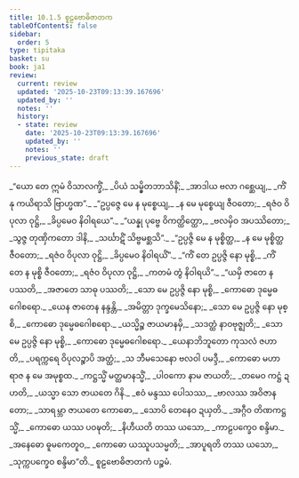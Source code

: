 ```yaml
---
title: 10.1.5 စူဠဗောဓိဇာတက
tableOfContents: false
sidebar:
  order: 5
type: tipitaka
basket: su
book: ja1
review:
  current: review
  updated: '2025-10-23T09:13:39.167696'
  updated_by: ''
  notes: ''
  history:
  - state: review
    date: '2025-10-23T09:13:39.167696'
    updated_by: ''
    notes: ''
    previous_state: draft
---
```



<ReviewStatus review={frontmatter.review} showDetails={true} />

<HypothesisAnnotation frontmatter={frontmatter} />

<DynamicBreadcrumb />

<Division number="49" book="ja1" e="ch" v="22" p="207">

<Paragraph number="1961" type="verses" book="ja1">
_“ယော တေ ဣမံ ဝိသာလက္ခိံ,_  
_ပိယံ သမ္မှိတဘာသိနိံ;_  
_အာဒါယ ဗလာ ဂစ္ဆေယျ,_  
_ကိံ နု ကယိရာသိ ဗြာဟ္မဏ”._  

</Paragraph>

</Division>
<Division number="50" book="ja1" e="ch" v="22" p="207">

<Paragraph number="1962" type="verses" book="ja1">
_“ဥပ္ပဇ္ဇေ မေ န မုစ္စေယျ,_  
_န မေ မုစ္စေယျ ဇီဝတော;_  
_ရဇံဝ ဝိပုလာ ဝုဋ္ဌိ,_  
_ခိပ္ပမေဝ နိဝါရယေ”._  

</Paragraph>

</Division>
<Division number="51" book="ja1" e="ch" v="22" p="207">

<Paragraph number="1963" type="verses" book="ja1">
_“ယန္နု ပုဗ္ဗေ ဝိကတ္ထိတ္ထော,_  
_ဗလမှိဝ အပဿိတော;_  
_သွဇ္ဇ တုဏှိကတော ဒါနိ,_  
_သင်္ဃာဋိံ သိဗ္ဗမစ္ဆသိ”._  

</Paragraph>

</Division>
<Division number="52" book="ja1" e="ch" v="22" p="207">

<Paragraph number="1964" type="verses" book="ja1">
_“ဥပ္ပဇ္ဇိ မေ န မုစ္စိတ္ထ,_  
_န မေ မုစ္စိတ္ထ ဇီဝတော;_  
_ရဇံဝ ဝိပုလာ ဝုဋ္ဌိ,_  
_ခိပ္ပမေဝ နိဝါရယိံ”._  

</Paragraph>

</Division>
<Division number="53" book="ja1" e="ch" v="22" p="207">

<Paragraph number="1965" type="verses" book="ja1">
_“ကိံ တေ ဥပ္ပဇ္ဇိ နော မုစ္စိ,_  
_ကိံ တေ န မုစ္စိ ဇီဝတော;_  
_ရဇံဝ ဝိပုလာ ဝုဋ္ဌိ,_  
_ကတမံ တွံ နိဝါရယိ”._  

</Paragraph>

</Division>
<Division number="54" book="ja1" e="ch" v="22" p="207">

<Paragraph number="1966" type="verses" book="ja1">
_“ယမှိ ဇာတေ န ပဿတိ,_  
_အဇာတေ သာဓု ပဿတိ;_  
_သော မေ ဥပ္ပဇ္ဇိ နော မုစ္စိ,_  
_ကောဓော ဒုမ္မေဓဂေါစရော._  

</Paragraph>

</Division>
<Division number="55" book="ja1" e="ch" v="22" p="207">

<Paragraph number="1967" type="verses" book="ja1">
_ယေန ဇာတေန နန္ဒန္တိ,_  
_အမိတ္တာ ဒုက္ခမေသိနော;_  
_သော မေ ဥပ္ပဇ္ဇိ နော မုစ္စိ,_  
_ကောဓော ဒုမ္မေဓဂေါစရော._  

</Paragraph>

</Division>
<Division number="56" book="ja1" e="ch" v="22" p="208">

<Paragraph number="1968" type="verses" book="ja1">
_ယသ္မိဉ္စ ဇာယမာနမှိ,_  
_သဒတ္ထံ နာဝဗုဇ္ဈတိ;_  
_သော မေ ဥပ္ပဇ္ဇိ နော မုစ္စိ,_  
_ကောဓော ဒုမ္မေဓဂေါစရော._  

</Paragraph>

</Division>
<Division number="57" book="ja1" e="ch" v="22" p="193">

<Paragraph number="1969" type="verses" book="ja1">
_ယေနာဘိဘူတော ကုသလံ ဇဟာတိ,_  
_ပရက္ကရေ ဝိပုလဉ္စာပိ အတ္ထံ;_  
_သ ဘီမသေနော ဗလဝါ ပမဒ္ဒီ,_  
_ကောဓော မဟာရာဇ န မေ အမုစ္စထ._  

</Paragraph>

</Division>
<Division number="58" book="ja1" e="ch" v="22" p="234">

<Paragraph number="1970" type="verses" book="ja1">
_ကဋ္ဌသ္မိံ မတ္ထမာနသ္မိံ,_  
_ပါဝကော နာမ ဇာယတိ;_  
_တမေဝ ကဋ္ဌံ ဍဟတိ,_  
_ယသ္မာ သော ဇာယတေ ဂိနိ._  

</Paragraph>

</Division>
<Division number="59" book="ja1" e="ch" v="22" p="208">

<Paragraph number="1971" type="verses" book="ja1">
_ဧဝံ မန္ဒဿ ပေါသဿ,_  
_ဗာလဿ အဝိဇာနတော;_  
_သာရမ္ဘာ ဇာယတေ ကောဓော,_  
_သောပိ တေနေဝ ဍယှတိ._  

</Paragraph>

</Division>
<Division number="60" book="ja1" e="ch" v="22" p="208">

<Paragraph number="1972" type="verses" book="ja1">
_အဂ္ဂီဝ တိဏကဋ္ဌသ္မိံ,_  
_ကောဓော ယဿ ပဝဍ္ဎတိ;_  
_နိဟီယတိ တဿ ယသော,_  
_ကာဠပက္ခေဝ စန္ဒိမာ._  

</Paragraph>

</Division>
<Division number="61" book="ja1" e="ch" v="22" p="208">

<Paragraph number="1973" type="verses" book="ja1">
_အနေဓော ဓူမကေတူဝ,_  
_ကောဓော ယဿူပသမ္မတိ;_  
_အာပူရတိ တဿ ယသော,_  
_သုက္ကပက္ခေဝ စန္ဒိမာ”တိ._  


</Paragraph>
</Division>

<Paragraph number="1974" type="center" book="ja1">
စူဠဗောဓိဇာတကံ ပဉ္စမံ.
</Paragraph>